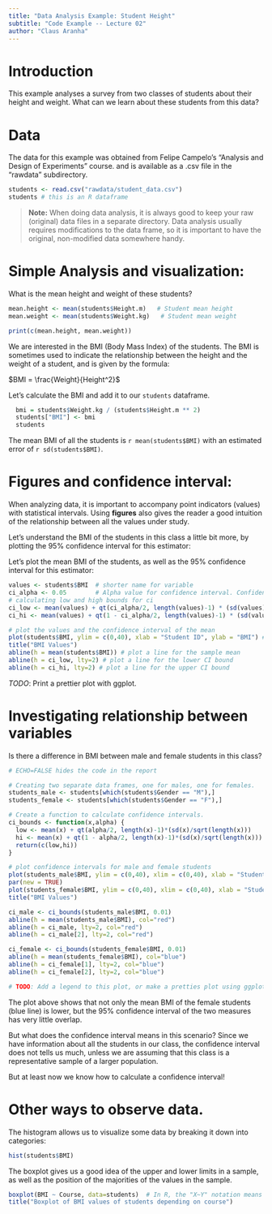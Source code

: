 ```yaml
---
title: "Data Analysis Example: Student Height"
subtitle: "Code Example -- Lecture 02"
author: "Claus Aranha"
---
```


# Introduction

This example analyses a survey from two classes of students about their height 
and weight. What can we learn about these students from this data?

# Data 

The data for this example was obtained from Felipe Campelo's "Analysis and 
Design of Experiments" course. and is available as a .csv file in the "rawdata"
subdirectory.

```r
students <- read.csv("rawdata/student_data.csv")
students # this is an R dataframe
```

> **Note:** When doing data analysis, it is always good to keep your raw 
(original) data files in a separate directory. Data analysis usually requires 
modifications to the data frame, so it is important to have the original, 
non-modified data somewhere handy.

# Simple Analysis and visualization:

What is the mean height and weight of these students?

```r
mean.height <- mean(students$Height.m)   # Student mean height
mean.weight <- mean(students$Weight.kg)   # Student mean weight

print(c(mean.height, mean.weight))
```

We are interested in the BMI (Body Mass Index) of the students. The BMI is 
sometimes used to indicate the relationship between the height and the 
weight of a student, and is given by the formula:

$BMI = \frac{Weight}{Height^2}$

Let's calculate the BMI and add it to our `students` dataframe.

```r
  bmi = students$Weight.kg / (students$Height.m ** 2)
  students["BMI"] <- bmi
  students
```

The mean BMI of all the students is `r mean(students$BMI)` with an estimated 
error of `r sd(students$BMI)`.

# Figures and confidence interval:

When analyzing data, it is important to accompany point indicators (values) with
statistical intervals. Using **figures** also gives the reader a good intuition
of the relationship between all the values under study.

Let's understand the BMI of the students in this class a little bit more, by
plotting the 95% confidence interval for this estimator:

Let's plot the mean BMI of the students, as well as the 95% confidence interval for this estimator:

```r
values <- students$BMI  # shorter name for variable
ci_alpha <- 0.05        # Alpha value for confidence interval. Confidence = 1 - alpha.
# calculating low and high bounds for ci
ci_low <- mean(values) + qt(ci_alpha/2, length(values)-1) * (sd(values)/sqrt(length(values))) 
ci_hi <- mean(values) + qt(1 - ci_alpha/2, length(values)-1) * (sd(values)/sqrt(length(values)))

# plot the values and the confidence interval of the mean
plot(students$BMI, ylim = c(0,40), xlab = "Student ID", ylab = "BMI") # plot all the values
title("BMI Values")
abline(h = mean(students$BMI)) # plot a line for the sample mean
abline(h = ci_low, lty=2) # plot a line for the lower CI bound
abline(h = ci_hi, lty=2) # plot a line for the upper CI bound
```

*TODO*: Print a prettier plot with ggplot.

# Investigating relationship between variables

Is there a difference in BMI between male and female students in this class?

```r
# ECHO=FALSE hides the code in the report

# Creating two separate data frames, one for males, one for females.
students_male <- students[which(students$Gender == "M"),]
students_female <- students[which(students$Gender == "F"),]

# Create a function to calculate confidence intervals.
ci_bounds <- function(x,alpha) {
  low <- mean(x) + qt(alpha/2, length(x)-1)*(sd(x)/sqrt(length(x))) 
  hi <- mean(x) + qt(1 - alpha/2, length(x)-1)*(sd(x)/sqrt(length(x)))
  return(c(low,hi))
}

# plot confidence intervals for male and female students
plot(students_male$BMI, ylim = c(0,40), xlim = c(0,40), xlab = "Student ID", ylab = "BMI", col="red")
par(new = TRUE)
plot(students_female$BMI, ylim = c(0,40), xlim = c(0,40), xlab = "Student ID", ylab = "BMI", col="blue")
title("BMI Values")

ci_male <- ci_bounds(students_male$BMI, 0.01)
abline(h = mean(students_male$BMI), col="red")
abline(h = ci_male, lty=2, col="red")
abline(h = ci_male[2], lty=2, col="red")

ci_female <- ci_bounds(students_female$BMI, 0.01)
abline(h = mean(students_female$BMI), col="blue")
abline(h = ci_female[1], lty=2, col="blue")
abline(h = ci_female[2], lty=2, col="blue")

# TODO: Add a legend to this plot, or make a pretties plot using ggplot.
```

The plot above shows that not only the mean BMI of the female students (blue line)
is lower, but the 95% confidence interval of the two measures has very little 
overlap. 

But what does the confidence interval means in this scenario? Since we have 
information about all the students in our class, the confidence interval does 
not tells us much, unless we are assuming that this class is a representative 
sample of a larger population. 

But at least now we know how to calculate a confidence interval!

# Other ways to observe data.

The histogram allows us to visualize some data by breaking it down into 
categories:

```r
hist(students$BMI)
```

The boxplot gives us a good idea of the upper and lower limits in a sample,
as well as the position of the majorities of the values in the sample.

```r
boxplot(BMI ~ Course, data=students)  # In R, the "X~Y" notation means "variable X explained by variable Y"
title("Boxplot of BMI values of students depending on course")
```
